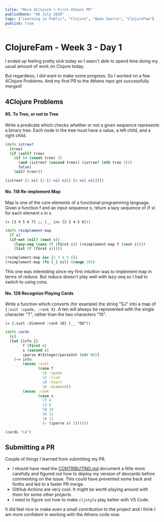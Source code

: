 ```yaml
---
title: "More 4Clojure + First Athens PR"
publishDate: "06 July 2020"
tags: ["Learning in Public", "Clojure", "Open Source", "ClojureFam"]
publish: true
---
```


# ClojureFam - Week 3 - Day 1

I ended up feeling pretty sick today so I wasn't able to spend time doing my usual amount of work on Clojure today.

But regardless, I did want to make some progress. So I worked on a few 4Clojure Problems. And my first PR to the Athens repo got successfully merged!

## 4Clojure Problems

#### 95. To Tree, or not to Tree

Write a predicate which checks whether or not a given sequence represents a binary tree. Each node in the tree must have a value, a left child, and a right child.

```clojure
(defn istree?
  [tree]
  (if (coll? tree)
    (if (= (count tree) 3)
      (and (istree? (second tree)) (istree? (nth tree 2)))
      false)
    (nil? tree)))

(istree? [1 nil [2 [3 nil nil] [4 nil nil]]])
```

#### No. 118 Re-implement Map

Map is one of the core elements of a functional programming language. Given a function f and an input sequence s, return a lazy sequence of (f x) for each element x in s.

`(= [3 4 5 6 7] ;; (__ inc [2 3 4 5 6]))`

```clojure
(defn reimplement-map
  [f s]
  (if-not (nil? (next s))
    (lazy-seq (cons (f (first s)) (reimplement-map f (rest s))))
    (list (f (first s)))))

(reimplement-map inc [2 3 4 5 6])
(reimplement-map (fn [_] nil) (range 10))
```

This one was interesting since my first intuition was to implement map in terms of reduce. But reduce doesn't play well with lazy-seq so I had to switch to using cons.

#### No. 128 Recognize Playing Cards

Write a function which converts (for example) the string "SJ" into a map of `{:suit :spade, :rank 9}`. A ten will always be represented with the single character "T", rather than the two characters "10".

`(= {:suit :diamond :rank 10} (__ "DQ"))`

```clojure
(defn cards
  [c]
  (let [info {}
        f (first c)
        s (second c)
        iparse #(Integer/parseInt (str %))]
    (-> info
        (assoc :suit
               (case f
                 \S :spade
                 \C :club
                 \H :heart
                 \D :diamond))
        (assoc :rank
               (case s
                 \T 8
                 \J 9
                 \Q 10
                 \K 11
                 \A 12
                 (- (iparse s) 2))))))

(cards "CA")
```

## Submitting a PR

Couple of things I learned from submitting my PR.

- I should have read the [CONTRIBUTING.md](https://github.com/athensresearch/athens/blob/master/CONTRIBUTING.md) document a little more carefully and figured out how to deploy my version of devcards before commenting on the issue. This could have prevented some back and forths and led to a faster PR merge.
- GitHub Actions are very cool. It might be worth playing around with them for some other projects
- I need to figure out how to make `cljstyle` play better with VS Code.

It did feel nice to make even a small contribution to the project and I think I am more confident in working with the Athens code now.
